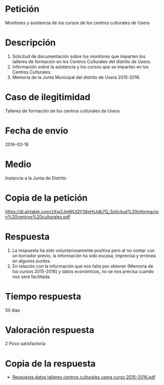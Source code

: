 Petición
========

Monitores y asistencia de los cursos de los centros culturales de Usera

Descripción
===========

1.  Solicitud de documentación sobre los monitores que imparten los
    talleres de formación en los Centros Culturales del distrito
    de Usera.
2.  Información sobre la asistencia y los cursos que se imparten en los
    Centros Culturales.
3.  Memoria de la Junta Municipal del distrito de Usera 2015-2016.

Caso de ilegitimidad
====================

Talleres de formación de los centros culturales de Usera

Fecha de envío
==============

2016-03-16

Medio
=====

Instancia a la Junta de Distrito

Copia de la petición
====================

<https://dl.airtable.com/zXw2JmWUQY38eHtJdb7Q_Solicitud%20informacion%20centros%20culturales.pdf>

Respuesta
=========

1.  La respuesta ha sido voluntariosamente positiva pero al no contar
    con un borrador previo, la información ha sido escasa, imprecisa y
    errónea en algunos puntos.
2.  En relación con la información que nos falta por obtener (Memoria de
    los cursos 2015-2016) y datos económicos, no se nos precisa cuando
    nos será facilitada.

Tiempo respuesta
================

50 días

Valoración respuesta
====================

2 Poco satisfactoria

Copia de la respuesta
=====================

-   [Respuesta datos talleres centros culturales usera curso
    2015-2016.pdf](https://dl.airtable.com/OqS4zxJWT8iKbNfqRt2F_Respuesta%20datos%20talleres%20centros%20culturales%20usera%20curso%202015-2016.pdf)
